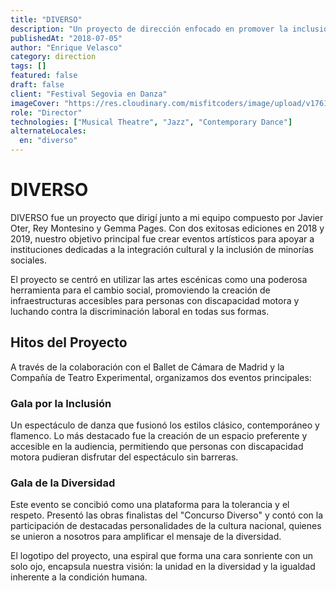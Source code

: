 ```yaml
---
title: "DIVERSO"
description: "Un proyecto de dirección enfocado en promover la inclusión y la diversidad a través de las artes escénicas, con dos exitosas ediciones en 2018 y 2019."
publishedAt: "2018-07-05"
author: "Enrique Velasco"
category: direction
tags: []
featured: false
draft: false
client: "Festival Segovia en Danza"
imageCover: "https://res.cloudinary.com/misfitcoders/image/upload/v1761954315/eVelasco/covers/works/diverso/diverso-cover_xplfrs.jpg"
role: "Director"
technologies: ["Musical Theatre", "Jazz", "Contemporary Dance"]
alternateLocales:
  en: "diverso"
---
```


# DIVERSO

DIVERSO fue un proyecto que dirigí junto a mi equipo compuesto por Javier Oter, Rey Montesino y Gemma Pages. Con dos exitosas ediciones en 2018 y 2019, nuestro objetivo principal fue crear eventos artísticos para apoyar a instituciones dedicadas a la integración cultural y la inclusión de minorías sociales.

El proyecto se centró en utilizar las artes escénicas como una poderosa herramienta para el cambio social, promoviendo la creación de infraestructuras accesibles para personas con discapacidad motora y luchando contra la discriminación laboral en todas sus formas.

## Hitos del Proyecto

A través de la colaboración con el Ballet de Cámara de Madrid y la Compañía de Teatro Experimental, organizamos dos eventos principales:

### Gala por la Inclusión

Un espectáculo de danza que fusionó los estilos clásico, contemporáneo y flamenco. Lo más destacado fue la creación de un espacio preferente y accesible en la audiencia, permitiendo que personas con discapacidad motora pudieran disfrutar del espectáculo sin barreras.

### Gala de la Diversidad

Este evento se concibió como una plataforma para la tolerancia y el respeto. Presentó las obras finalistas del "Concurso Diverso" y contó con la participación de destacadas personalidades de la cultura nacional, quienes se unieron a nosotros para amplificar el mensaje de la diversidad.

El logotipo del proyecto, una espiral que forma una cara sonriente con un solo ojo, encapsula nuestra visión: la unidad en la diversidad y la igualdad inherente a la condición humana.
